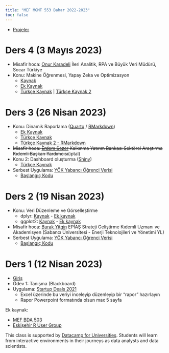 ```yaml
---
title: "MEF MGMT 553 Bahar 2022-2023"
toc: false
---
```


+ [Projeler](./proje.html)

# Ders 4 (3 Mayıs 2023)

+ Misafir hoca: [Onur Karadeli](https://www.linkedin.com/in/onur-karadeli-phd-c-a46a59112/) İleri Analitik, RPA ve Büyük Veri Müdürü, Socar Türkiye
+ Konu: Makine Öğrenmesi, Yapay Zeka ve Optimizasyon
    + [Kaynak](https://or-primer.github.io/)
    + [Ek Kaynak](https://www.youtube.com/watch?v=w9BlUqa2JpI)
    + [Türkçe Kaynak](https://www.youtube.com/watch?v=D7_DHhpIF4M) | [Türkçe Kaynak 2](https://www.youtube.com/watch?v=B2FZR_4bElE)

# Ders 3 (26 Nisan 2023)

+ Konu: Dinamik Raporlama ([Quarto](https://quarto.org/docs/guide/) / [RMarkdown](https://rmarkdown.rstudio.com/))
    + [Ek Kaynak](https://www.youtube.com/watch?v=yvi5uXQMvu4)
    + [Türkçe Kaynak](https://medium.com/@mustafacavus/quarto-yeni-nesil-dinamik-r-python-ve-julia-raporlama-arac%C4%B1-3d6705e61c37)
    + [Türkçe Kaynak 2 - RMarkdown](https://www.datasciencearth.com/r-markdown-ile-dinamik-raporlama/)
+ ~~Misafir hoca: [Erdem Sezer](https://www.linkedin.com/in/sezererdem/) Kalkınma Yatırım Bankası Sektörel Araştırma Kıdemli Başkan Yardımcısı~~(iptal)
+ Konu 2: Dashboard oluşturma ([Shiny](https://shiny.rstudio.com/))
    + [Türkçe Kaynak](https://www.youtube.com/watch?v=uLpmMD_PJEM)
+ Serbest Uygulama: [YÖK Yabancı Öğrenci Verisi](https://github.com/berkorbay/datasets/raw/master/foreign_students/foreign_students_by_nationality_2021_2022.xlsx) 
    + [Başlangıç Kodu](https://gist.github.com/berkorbay/f394bf2ea8775cf7b5316aeafd27c482#file-foreign_students_report_starter_code-qmd)


# Ders 2 (19 Nisan 2023)

+ Konu: Veri Düzenleme ve Görselleştirme
    + dplyr: [Kaynak](https://berkorbay.github.io/book-of-eda/dplyr.html) - [Ek kaynak](https://www.youtube.com/watch?v=bzrP5bOIyYI)
    + ggplot2: [Kaynak](https://berkorbay.github.io/book-of-eda/ggplot2.html) - [Ek kaynak](https://www.youtube.com/watch?v=QB8OXAzL8QE)
+ Misafir hoca: [Burak Yitgin](https://www.linkedin.com/in/burakyitgin/) EPİAŞ Strateji Geliştirme Kıdemli Uzmanı ve Akademisyen (Sabancı Üniversitesi - Enerji Teknolojileri ve Yönetimi YL)
+ Serbest Uygulama: [YÖK Yabancı Öğrenci Verisi](https://github.com/berkorbay/datasets/raw/master/foreign_students/foreign_students_by_nationality_2021_2022.xlsx) 
    + [Başlangıç Kodu](https://gist.github.com/berkorbay/f394bf2ea8775cf7b5316aeafd27c482#file-foreign_students_starter_code-r)
    

# Ders 1 (12 Nisan 2023)

+ [Giriş](./intro.html)
+ Ödev 1: Tanışma (Blackboard)
+ Uygulama: [Startup Deals 2021](https://github.com/berkorbay/datasets/raw/master/startup_deals/startup_deals_2021.xlsx)
    + Excel üzerinde bu veriyi inceleyip düzenleyip bir "rapor" hazırlayın
    + Rapor Powerpoint formatında olsun max 5 sayfa

Ek kaynak:

+ [MEF BDA 503](https://mef-bda503.github.io/fall22/)
+ [Eskişehir R User Group](https://www.youtube.com/@eskisehirrusergroup2103)


This class is supported by [Datacamp for Universities](https://www.datacamp.com/universities#classroom-form). Students will learn from interactive environments in their journeys as data analysts and data scientists.